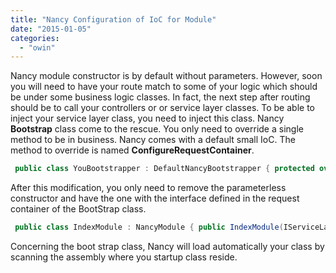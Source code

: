 ```yaml
---
title: "Nancy Configuration of IoC for Module"
date: "2015-01-05"
categories: 
  - "owin"
---
```


Nancy module constructor is by default without parameters. However, soon you will need to have your route match to some of your logic which should be under some business logic classes. In fact, the next step after routing should be to call your controllers or or service layer classes. To be able to inject your service layer class, you need to inject this class. Nancy **Bootstrap** class come to the rescue. You only need to override a single method to be in business. Nancy comes with a default small IoC. The method to override is named **ConfigureRequestContainer**.


```csharp
 public class YouBootstrapper : DefaultNancyBootstrapper { protected override void ConfigureRequestContainer(TinyIoCContainer container, NancyContext context) { base.ConfigureRequestContainer(container, context); container.Register<IServiceLayer, YourServiceLayer>(); } } 
```

After this modification, you only need to remove the parameterless constructor and have the one with the interface defined in the request container of the BootStrap class.


```csharp
 public class IndexModule : NancyModule { public IndexModule(IServiceLayer serviceLayer, } 
```

Concerning the boot strap class, Nancy will load automatically your class by scanning the assembly where you startup class reside.
